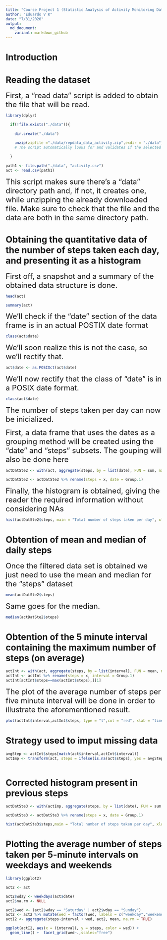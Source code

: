 ```yaml
---
title: "Course Project 1 (Statistic Analysis of Activity Monitoring Data)"
author: "Eduardo V K"
date: "7/31/2020"
output: 
  md_document:
    variant: markdown_github
---
```


# Introduction

# Reading the dataset


<font size="5">First, a "read data" script is added to obtain the file that will be read.</font>

```r
library(dplyr)

  if(!file.exists("./data")){
    
    dir.create("./data")

    unzip(zipfile ="./data/repdata_data_activity.zip",exdir = "./data")
    # The script automatically looks for and validates if the selected directory for the file is in the computer. If it is not, it's added, along with the file
    
  }
  
path1 <- file.path("./data", "activity.csv")
act <- read.csv(path1)

```


<font size="5">This script makes sure there's a "data" directory path and, if not, it creates one, while unzipping the already downloaded file.
Make sure to check that the file and the data are both in the same directory path.</font>


# Obtaining the quantitative data of the number of steps taken each day, and presenting it as a histogram

<font size="5">First off, a snapshot and a summary of the obtained data structure is done.</font>

```r
head(act)

summary(act)

```

<font size="5">We'll check if the "date" section of the data frame is in an actual POSTIX date format</font>
``` r

class(act$date)

```

<font size="5">We'll soon realize this is not the case, so we'll rectify that.</font>

``` r

act$date <- as.POSIXct(act$date)

```


<font size="5">We'll now rectify that the class of "date" is in a POSIX date format.</font>

``` r

class(act$date)

```
<font size="5">The number of steps taken per day can now be inicialized.</font>

<font size="5">First, a data frame that uses the dates as a grouping method will be created using the "date" and "steps" subsets. The gouping will also be done here</font>

``` r

actDatSte2 <- with(act, aggregate(steps, by = list(date), FUN = sum, na.rm = TRUE))

actDatSte2 <- actDatSte2 %>% rename(steps = x, date = Group.1)


```



<font size = "5">Finally, the histogram is obtained, giving the reader the required information without considering NAs</font>

```r

hist(actDatSte2$steps, main = "Total number of steps taken per day", xlab = "Total steps taken per day", col = "red", ylim = c(0,20), breaks = seq(0,25000, by=2500))


```


# Obtention of mean and median of daily steps

<font size = "5">Once the filtered data set is obtained we just need to use the mean and median for the "steps" dataset</font>

```r

mean(actDatSte2$steps)

```

<font size = "5">Same goes for the median.</font>

```r

median(actDatSte2$steps)

```

# Obtention of the 5 minute interval containing the maximum number of steps (on average)


```r

actInt <- with(act, aggregate(steps, by = list(interval), FUN = mean, na.rm = TRUE))
actInt <- actInt %>% rename(steps = x, interval = Group.1)
actInt[actInt$steps==max(actInt$steps),][1]


```

<font size = "5">The plot of the average number of steps per five minute interval will be done in order to illustrate the aforementioned result.</font>

```r

plot(actInt$interval,actInt$steps, type = "l",col = "red", xlab = "time (minutes)", ylab = "number of steps on average", main = "Average steps per 5-minute intervals")


```

# Strategy used to imput missing data

```r

avgStep <- actInt$steps[match(act$interval,actInt$interval)]
actImp <- transform(act, steps = ifelse(is.na(act$steps), yes = avgStep, no = act$steps))



```

# Corrected histogram present in previous steps

```r

actDatSte3 <- with(actImp, aggregate(steps, by = list(date), FUN = sum, na.rm = TRUE))

actDatSte3 <- actDatSte3 %>% rename(steps = x, date = Group.1)

hist(actDatSte3$steps,main = "Total number of steps taken per day", xlab = "Total steps taken per day", col = "red", ylim = c(0,20), breaks = seq(0,25000, by=2500))

```

# Plotting the average number of steps taken per 5-minute intervals on weekdays and weekends

```r
library(ggplot2)

act2 <- act

act2$wday <- weekdays(act$date)
act2$na.rm <- NULL

act2$wed <- (act2$wday == "Saturday" | act2$wday == "Sunday")
act2 <- act2 %>% mutate(wed = factor(wed, labels = c("weekday","weekend")))
actI2 <- aggregate(steps~interval + wed, act2, mean, na.rm = TRUE)

ggplot(actI2, aes(x = (interval), y = steps, color = wed)) + 
  geom_line() +  facet_grid(wed~.,scales="free")

```
